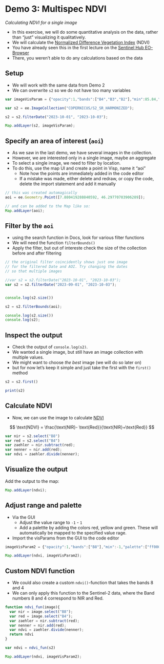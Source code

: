 
# Demo 3: Multispec NDVI

*Calculating NDVI for a single image*

- In this exercise, we will do some quantitative analysis on the data, rather than "just" visualizing it qualitatively.
- We will calculate the [Normalized Difference Vegetation Index](https://de.wikipedia.org/wiki/Normalized_Difference_Vegetation_Index) (NDVI)
- You have already seen this in the first lecture on the [Sentinel Hub EO-Browser](https://apps.sentinel-hub.com/eo-browser/)
- There, you weren't able to do any calculations based on the data


## Setup

- We will work with the same data from Demo 2
- We can overwrite `s2` so we do not have too many variables

```js
var imageVisParam = {"opacity":1,"bands":["B4","B3","B2"],"min":85.84,"max":4206.16,"gamma":3.055}

var s2 = ee.ImageCollection("COPERNICUS/S2_SR_HARMONIZED");

s2 = s2.filterDate("2023-10-01", "2023-10-03");

Map.addLayer(s2, imageVisParam);
```

## Specify an area of interest (`aoi`)

- As we saw in the last demo, we have several images in the collection.
- However, we are interested only in a single image, maybe an aggregate
- To select a single image, we need to filter by location.
- To do this, use the map UI and create a point in Visp, name it "aoi"
  - Note how the points are immediately added in the code editor
  - If a mistake was made, either delete and redraw, or copy the code, delete the import statement and add it manually

```js
// this was created automagically
aoi = ee.Geometry.Point([7.880419288840592, 46.29770703906289]);

// and can be added to the Map like so:
Map.addLayer(aoi);
```

## Filter by the `aoi`

- using the search function in Docs, look for various filter functions
- We will need the function `filterBounds()`
- Apply the filter, but out of intereste check the size of the collection before and after filtering

```js
// the original filter coincidently shows just one image 
// for the filtered Date and AOI. Try changing the dates 
// so that multiple images 

//var s2 = s2.filterDate("2023-10-01", "2023-10-03");
var s2 = s2.filterDate("2023-09-01", "2023-10-03");


console.log(s2.size())

s2 = s2.filterBounds(aoi);

console.log(s2.size())
console.log(s2);
```

## Inspect the output

- Check the output of `console.log(s2)`. 
- We wanted a single image, but still have an image collection with multiple values. 
- We might want to choose *the best* image (we will do so later on)
- but for now let's keep it simple and just take the first with the `first()` method

```js
s2 = s2.first()

print(s2)
```

## Calculate NDVI

- Now, we can use the image to calculate [NDVI](https://de.wikipedia.org/wiki/Normalized_Difference_Vegetation_Index)


$$ \text{NDVI} = \frac{\text{NIR}- \text{Red}}{\text{NIR}+\text{Red}} $$

```js
var nir = s2.select("B8")
var red = s2.select("B4")
var zaehler = nir.subtract(red);
var nenner = nir.add(red);
var ndvi = zaehler.divide(nenner);
```

## Visualize the output

Add the output to the map:

```js
Map.addLayer(ndvi);
```

## Adjust range and palette

- Via the GUI
  - Adjust the value range to `-1` - `1`
  - Add a palettte by adding the colors red, yellow and green. These will automatically be mapped to the specified value rage.
- Import the visParams from the GUI to the code editor

```js
imageVisParam2 = {"opacity":1,"bands":["B8"],"min":-1,"palette":["ff0000","ffff00","008000"]};

Map.addLayer(ndvi, imageVisParam2);

```

## Custom NDVI function

- We could also create a custom `ndvi()`-function that takes the bands 8 and 4
- We can only apply this function to the Sentinel-2 data, where the Band numbers 8 and 4 correspond to NIR and Red.

```js
function ndvi_fun(image){
  var nir = image.select("B8");
  var red = image.select("B4");
  var zaehler = nir.subtract(red);
  var nenner = nir.add(red);
  var ndvi = zaehler.divide(nenner);
  return ndvi
}

var ndvi = ndvi_fun(s2)

Map.addLayer(ndvi, imageVisParam2);
``` 